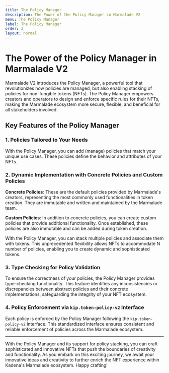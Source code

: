 ```yaml
---
title: The Policy Manager
description: The Power of the Policy Manager in Marmalade V2
menu: The Policy Manager
label: The Policy Manager
order: 3
layout: normal
---
```


# The Power of the Policy Manager in Marmalade V2

Marmalade V2 introduces the Policy Manager, a powerful tool that revolutionizes
how policies are managed, but also enabling stacking of policies for
non-fungible tokens (NFTs). The Policy Manager empowers creators and operators
to design and enforce specific rules for their NFTs, making the Marmalade
ecosystem more secure, flexible, and beneficial for all stakeholders involved.

## Key Features of the Policy Manager

### 1. Policies Tailored to Your Needs

With the Policy Manager, you can add (manage) policies that match your unique
use cases. These policies define the behavior and attributes of your NFTs.

### 2. Dynamic Implementation with Concrete Policies and Custom Policies

**Concrete Policies**: These are the default policies provided by Marmalade's
creators, representing the most commonly used functionalities in token creation.
They are immutable and written and maintained by the Marmalade team.

**Custom Policies**: In addition to concrete policies, you can create custom
policies that provide additional functionality. Once established, these policies
are also immutable and can be added during token creation.

With the Policy Manager, you can stack multiple policies and associate them with
tokens. This unprecedented flexibility allows NFTs to accommodate N number of
policies, enabling you to create dynamic and sophisticated tokens.

### 3. Type Checking for Policy Validation

To ensure the correctness of your policies, the Policy Manager provides
type-checking functionality. This feature identifies any inconsistencies or
discrepancies between abstract policies and their concrete implementations,
safeguarding the integrity of your NFT ecosystem.

### 4. Policy Enforcement via `kip.token-policy-v2` Interface

Each policy is enforced by the Policy Manager following the
`kip.token-policy-v2` interface. This standardized interface ensures consistent
and reliable enforcement of policies across the Marmalade ecosystem.

---

With the Policy Manager and its support for policy stacking, you can craft
sophisticated and innovative NFTs that push the boundaries of creativity and
functionality. As you embark on this exciting journey, we await your innovative
ideas and creativity to further enrich the NFT experience within Kadena's
Marmalade ecosystem. Happy crafting!
